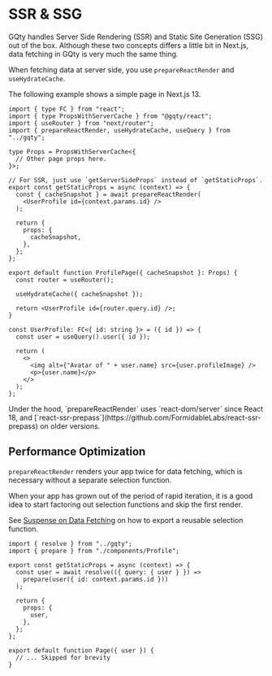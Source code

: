 
# SSR & SSG

GQty handles Server Side Rendering (SSR) and Static Site Generation (SSG) out of
the box. Although these two concepts differs a little bit in Next.js, data
fetching in GQty is very much the same thing.

When fetching data at server side, you use `prepareReactRender` and
`useHydrateCache`.

The following example shows a simple page in Next.js 13.

```tsx filename="pages/user/[id].tsx"
import { type FC } from "react";
import { type PropsWithServerCache } from "@gqty/react";
import { useRouter } from "next/router";
import { prepareReactRender, useHydrateCache, useQuery } from "../gqty";

type Props = PropsWithServerCache<{
  // Other page props here.
}>;

// For SSR, just use `getServerSideProps` instead of `getStaticProps`.
export const getStaticProps = async (context) => {
  const { cacheSnapshot } = await prepareReactRender(
    <UserProfile id={context.params.id} />
  );

  return {
    props: {
      cacheSnapshot,
    },
  };
};

export default function ProfilePage({ cacheSnapshot }: Props) {
  const router = useRouter();

  useHydrateCache({ cacheSnapshot });

  return <UserProfile id={router.query.id} />;
}

const UserProfile: FC<{ id: string }> = ({ id }) => {
  const user = useQuery().user({ id });

  return (
    <>
      <img alt={"Avatar of " + user.name} src={user.profileImage} />
      <p>{user.name}</p>
    </>
  );
};
```

<Alert title="Suspense is supported">
  Under the hood, `prepareReactRender` uses `react-dom/server` since React 18,
  and [`react-ssr-prepass`](https://github.com/FormidableLabs/react-ssr-prepass)
  on older versions.
</Alert>

## Performance Optimization

`prepareReactRender` renders your app twice for data fetching, which is
necessary without a separate selection function.

When your app has grown out of the period of rapid iteration, it is a good idea
to start factoring out selection functions and skip the first render.

See [Suspense on Data Fetching](/guides/react/read#suspense-on-data-fetching) on
how to export a reusable selection function.

```tsx filename="pages/user/[id].tsx"
import { resolve } from "../gqty";
import { prepare } from "./components/Profile";

export const getStaticProps = async (context) => {
  const user = await resolve(({ query: { user } }) =>
    prepare(user({ id: context.params.id }))
  );

  return {
    props: {
      user,
    },
  };
};

export default function Page({ user }) {
  // ... Skipped for brevity
}
```
